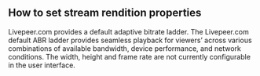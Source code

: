 
<DocsLayout title="How to set stream rendition properties" description="How to set stream rendition properties">


## How to set stream rendition properties

Livepeer.com provides a default adaptive bitrate ladder. The Livepeer.com
default ABR ladder provides seamless playback for viewers’ across various
combinations of available bandwidth, device performance, and network conditions.
The width, height and frame rate are not currently configurable in the user
interface.

</DocsLayout>

